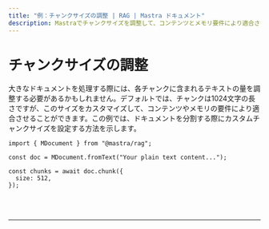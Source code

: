 ```yaml
---
title: "例：チャンクサイズの調整 | RAG | Mastra ドキュメント"
description: Mastraでチャンクサイズを調整して、コンテンツとメモリ要件により適合させます。
---
```



# チャンクサイズの調整

大きなドキュメントを処理する際には、各チャンクに含まれるテキストの量を調整する必要があるかもしれません。デフォルトでは、チャンクは1024文字の長さですが、このサイズをカスタマイズして、コンテンツやメモリの要件により適合させることができます。この例では、ドキュメントを分割する際にカスタムチャンクサイズを設定する方法を示します。

```tsx copy
import { MDocument } from "@mastra/rag";

const doc = MDocument.fromText("Your plain text content...");

const chunks = await doc.chunk({
  size: 512,
});
```

<br />
<br />
<hr className="dark:border-[#404040] border-gray-300" />
<br />
<br />
<GithubLink
  link={
    "https://github.com/mastra-ai/mastra/blob/main/examples/basics/rag/adjust-chunk-size"
  }
/>
